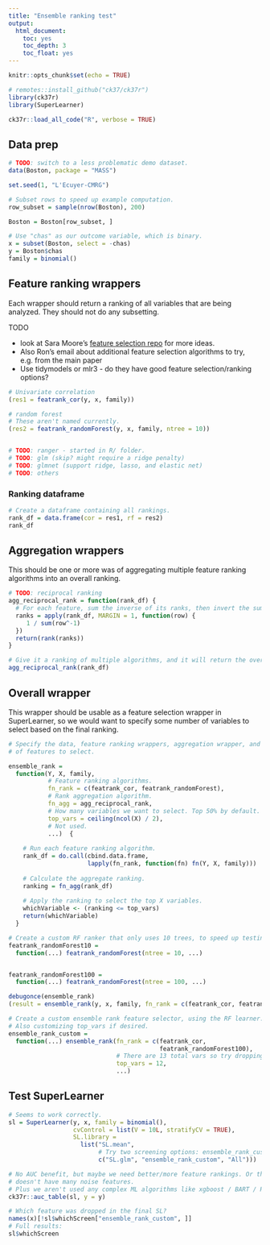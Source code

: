 ```yaml
---
title: "Ensemble ranking test"
output:
  html_document:
    toc: yes
    toc_depth: 3
    toc_float: yes
---
```


```r
knitr::opts_chunk$set(echo = TRUE)

# remotes::install_github("ck37/ck37r")
library(ck37r)
library(SuperLearner)

ck37r::load_all_code("R", verbose = TRUE)
```

## Data prep

```r

# TODO: switch to a less problematic demo dataset.
data(Boston, package = "MASS")

set.seed(1, "L'Ecuyer-CMRG")

# Subset rows to speed up example computation.
row_subset = sample(nrow(Boston), 200)

Boston = Boston[row_subset, ]

# Use "chas" as our outcome variable, which is binary.
x = subset(Boston, select = -chas)
y = Boston$chas
family = binomial()

```

## Feature ranking wrappers

Each wrapper should return a ranking of all variables that are being analyzed. They should not do any subsetting.

TODO

 * look at Sara Moore's [feature selection repo](https://github.com/saraemoore/SLScreenExtra) for more ideas.
 * Also Ron's email about additional feature selection algorithms to try, e.g. from the main paper
 * Use tidymodels or mlr3 - do they have good feature selection/ranking options?

```r
# Univariate correlation 
(res1 = featrank_cor(y, x, family))

# random forest
# These aren't named currently.
(res2 = featrank_randomForest(y, x, family, ntree = 10))


# TODO: ranger - started in R/ folder.
# TODO: glm (skip? might require a ridge penalty)
# TODO: glmnet (support ridge, lasso, and elastic net)
# TODO: others 
```

### Ranking dataframe

```r
# Create a dataframe containing all rankings.
rank_df = data.frame(cor = res1, rf = res2)
rank_df
```

## Aggregation wrappers

This should be one or more was of aggregating multiple feature ranking algorithms into an overall ranking.

```r
# TODO: reciprocal ranking
agg_reciprocal_rank = function(rank_df) {
  # For each feature, sum the inverse of its ranks, then invert the sum.
  ranks = apply(rank_df, MARGIN = 1, function(row) {
     1 / sum(row^-1)
  })
  return(rank(ranks))
}

# Give it a ranking of multiple algorithms, and it will return the overall ranking.
agg_reciprocal_rank(rank_df)
```

## Overall wrapper

This wrapper should be usable as a feature selection wrapper in SuperLearner, so
we would want to specify some number of variables to select based on the final
ranking.

```r
# Specify the data, feature ranking wrappers, aggregation wrapper, and the number
# of features to select.

ensemble_rank =
  function(Y, X, family,
           # Feature ranking algorithms.
           fn_rank = c(featrank_cor, featrank_randomForest),
           # Rank aggregation algorithm.
           fn_agg = agg_reciprocal_rank,
           # How many variables we want to select. Top 50% by default.
           top_vars = ceiling(ncol(X) / 2),
           # Not used.
           ...)  {
    
    # Run each feature ranking algorithm.
    rank_df = do.call(cbind.data.frame,
                      lapply(fn_rank, function(fn) fn(Y, X, family)))
    
    # Calculate the aggregate ranking.
    ranking = fn_agg(rank_df)
    
    # Apply the ranking to select the top X variables.
    whichVariable <- (ranking <= top_vars)
    return(whichVariable)
  }

# Create a custom RF ranker that only uses 10 trees, to speed up testing.
featrank_randomForest10 =
  function(...) featrank_randomForest(ntree = 10, ...)


featrank_randomForest100 =
  function(...) featrank_randomForest(ntree = 100, ...)

debugonce(ensemble_rank)
(result = ensemble_rank(y, x, family, fn_rank = c(featrank_cor, featrank_randomForest10)))

# Create a custom ensemble rank feature selector, using the RF learner.
# Also customizing top_vars if desired.
ensemble_rank_custom =
  function(...) ensemble_rank(fn_rank = c(featrank_cor,
                                          featrank_randomForest100),
                              # There are 13 total vars so try dropping 1 of them.
                              top_vars = 12,
                              ...)
```

## Test SuperLearner

```r
# Seems to work correctly.
sl = SuperLearner(y, x, family = binomial(),
                  cvControl = list(V = 10L, stratifyCV = TRUE),
                  SL.library =
                    list("SL.mean",
                         # Try two screening options: ensemble_rank_custom or All.
                         c("SL.glm", "ensemble_rank_custom", "All")))

# No AUC benefit, but maybe we need better/more feature rankings. Or this dataset just
# doesn't have many noise features.
# Plus we aren't used any complex ML algorithms like xgboost / BART / RF.
ck37r::auc_table(sl, y = y)

# Which feature was dropped in the final SL?
names(x)[!sl$whichScreen["ensemble_rank_custom", ]]
# Full results:
sl$whichScreen
```

